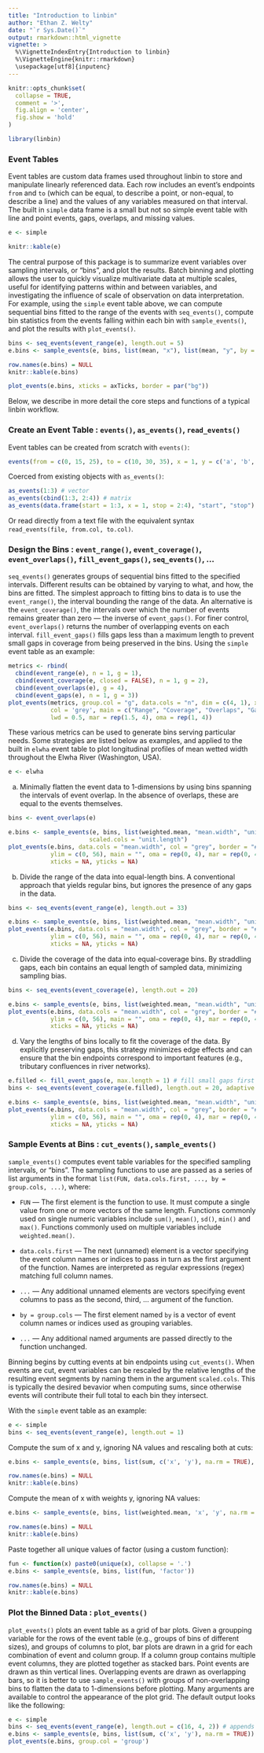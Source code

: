 ```yaml
---
title: "Introduction to linbin"
author: "Ethan Z. Welty"
date: "`r Sys.Date()`"
output: rmarkdown::html_vignette
vignette: >
  %\VignetteIndexEntry{Introduction to linbin}
  %\VignetteEngine{knitr::rmarkdown}
  \usepackage[utf8]{inputenc}
---
```


```r
knitr::opts_chunk$set(
  collapse = TRUE, 
  comment = '>',
  fig.align = 'center',
  fig.show = 'hold'
)
```

```r
library(linbin)
```

### Event Tables

Event tables are custom data frames used throughout linbin to store and manipulate linearly referenced data. Each row includes an event's endpoints `from` and `to` (which can be equal, to describe a point, or non-equal, to describe a line) and the values of any variables measured on that interval. The built in `simple` data frame is a small but not so simple event table with line and point events, gaps, overlaps, and missing values.

```r
e <- simple
```

```r
knitr::kable(e)
```

The central purpose of this package is to summarize event variables over sampling intervals, or "bins", and plot the results. Batch binning and plotting allows the user to quickly visualize multivariate data at multiple scales, useful for identifying patterns within and between variables, and investigating the influence of scale of observation on data interpretation. For example, using the `simple` event table above, we can compute sequential bins fitted to the range of the events with `seq_events()`, compute bin statistics from the events falling within each bin with `sample_events()`, and plot the results with `plot_events()`.

```r
bins <- seq_events(event_range(e), length.out = 5)
e.bins <- sample_events(e, bins, list(mean, "x"), list(mean, "y", by = "factor", na.rm = TRUE))
```

```r
row.names(e.bins) = NULL
knitr::kable(e.bins)
```

```r
plot_events(e.bins, xticks = axTicks, border = par("bg"))
```

Below, we describe in more detail the core steps and functions of a typical linbin workflow.  

### Create an Event Table : `events()`, `as_events()`, `read_events()`

Event tables can be created from scratch with `events()`:

```r
events(from = c(0, 15, 25), to = c(10, 30, 35), x = 1, y = c('a', 'b', 'c'))
```

Coerced from existing objects with `as_events()`:

```r
as_events(1:3) # vector
as_events(cbind(1:3, 2:4)) # matrix
as_events(data.frame(start = 1:3, x = 1, stop = 2:4), "start", "stop") # data.frame
```

Or read directly from a text file with the equivalent syntax `read_events(file, from.col, to.col)`.

### Design the Bins : `event_range()`, `event_coverage()`, `event_overlaps()`, `fill_event_gaps()`, `seq_events()`, ...

`seq_events()` generates groups of sequential bins fitted to the specified intervals. Different results can be obtained by varying to what, and how, the bins are fitted. The simplest approach to fitting bins to data is to use the `event_range()`, the interval bounding the range of the data. An alternative is the `event_coverage()`, the intervals over which the number of events remains greater than zero — the inverse of `event_gaps()`. For finer control, `event_overlaps()` returns the number of overlapping events on each interval. `fill_event_gaps()` fills gaps less than a maximum length to prevent small gaps in coverage from being preserved in the bins. Using the `simple` event table as an example:

```r
metrics <- rbind(
  cbind(event_range(e), n = 1, g = 1),
  cbind(event_coverage(e, closed = FALSE), n = 1, g = 2),
  cbind(event_overlaps(e), g = 4),
  cbind(event_gaps(e), n = 1, g = 3))
plot_events(metrics, group.col = "g", data.cols = "n", dim = c(4, 1), xlim = c(0, 100), 
            col = 'grey', main = c("Range", "Coverage", "Overlaps", "Gaps"), 
            lwd = 0.5, mar = rep(1.5, 4), oma = rep(1, 4))
```

These various metrics can be used to generate bins serving particular needs. Some strategies are listed below as examples, and applied to the built in `elwha` event table to plot longitudinal profiles of mean wetted width throughout the Elwha River (Washington, USA).

```r
e <- elwha
```

  (a) Minimally flatten the event data to 1-dimensions by using bins spanning the intervals of event overlap. In the absence of overlaps, these are equal to the events themselves.
  
```r
bins <- event_overlaps(e)
```

```r
e.bins <- sample_events(e, bins, list(weighted.mean, "mean.width", "unit.length"), 
                       scaled.cols = "unit.length")
plot_events(e.bins, data.cols = "mean.width", col = "grey", border = "#666666", 
            ylim = c(0, 56), main = "", oma = rep(0, 4), mar = rep(0, 4), 
            xticks = NA, yticks = NA)
```

  (b) Divide the range of the data into equal-length bins. A conventional approach that yields regular bins, but ignores the presence of any gaps in the data.
  
```r
bins <- seq_events(event_range(e), length.out = 33)
```

```r
e.bins <- sample_events(e, bins, list(weighted.mean, "mean.width", "unit.length"), scaled.cols = "unit.length")
plot_events(e.bins, data.cols = "mean.width", col = "grey", border = "#666666", 
            ylim = c(0, 56), main = "", oma = rep(0, 4), mar = rep(0, 4), 
            xticks = NA, yticks = NA)
```
  
  (c) Divide the coverage of the data into equal-coverage bins. By straddling gaps, each bin contains an equal length of sampled data, minimizing sampling bias.
    
```r
bins <- seq_events(event_coverage(e), length.out = 20)
```

```r
e.bins <- sample_events(e, bins, list(weighted.mean, "mean.width", "unit.length"), scaled.cols = "unit.length")
plot_events(e.bins, data.cols = "mean.width", col = "grey", border = "#666666", 
            ylim = c(0, 56), main = "", oma = rep(0, 4), mar = rep(0, 4), 
            xticks = NA, yticks = NA)
```
  
  (d) Vary the lengths of bins locally to fit the coverage of the data. By explicitly preserving gaps, this strategy minimizes edge effects and can ensure that the bin endpoints correspond to important features (e.g., tributary confluences in river networks).
      
```r
e.filled <- fill_event_gaps(e, max.length = 1) # fill small gaps first
bins <- seq_events(event_coverage(e.filled), length.out = 20, adaptive = TRUE)
```

```r
e.bins <- sample_events(e, bins, list(weighted.mean, "mean.width", "unit.length"), scaled.cols = "unit.length")
plot_events(e.bins, data.cols = "mean.width", col = "grey", border = "#666666", 
            ylim = c(0, 56), main = "", oma = rep(0, 4), mar = rep(0, 4), 
            xticks = NA, yticks = NA)
```

### Sample Events at Bins : `cut_events()`, `sample_events()`

`sample_events()` computes event table variables for the specified sampling intervals, or "bins". The sampling functions to use are passed as a series of list arguments in the format `list(FUN, data.cols.first, ..., by = group.cols, ...)`, where: 

  - `FUN` — The first element is the function to use. It must compute a single value from one or more vectors of the same length. Functions commonly used on single numeric variables include `sum()`, `mean()`, `sd()`, `min()` and `max()`. Functions commonly used on multiple variables include `weighted.mean()`.

  - `data.cols.first` — The next (unnamed) element is a vector specifying the event column names or indices to pass in turn as the first argument of the function. Names are interpreted as regular expressions (regex) matching full column names. 
  
  - `...` — Any additional unnamed elements are vectors specifying event columns to pass as the second, third, ... argument of the function. 
  
  - `by = group.cols` — The first element named `by` is a vector of event column names or indices used as grouping variables. 
  
  - `...` — Any additional named arguments are passed directly to the function unchanged.

Binning begins by cutting events at bin endpoints using `cut_events()`. When events are cut, event variables can be rescaled by the relative lengths of the resulting event segments by naming them in the argument `scaled.cols`. This is typically the desired bevavior when computing sums, since otherwise events will contribute their full total to each bin they intersect.

With the `simple` event table as an example:

```r
e <- simple
bins <- seq_events(event_range(e), length.out = 1)
```

Compute the sum of x and y, ignoring NA values and rescaling both at cuts:

```r
e.bins <- sample_events(e, bins, list(sum, c('x', 'y'), na.rm = TRUE), scaled.cols = c('x', 'y'))
```
```r
row.names(e.bins) = NULL
knitr::kable(e.bins)
```

Compute the mean of x with weights y, ignoring NA values:

```r
e.bins <- sample_events(e, bins, list(weighted.mean, 'x', 'y', na.rm = TRUE))
```
```r
row.names(e.bins) = NULL
knitr::kable(e.bins)
```

Paste together all unique values of factor (using a custom function):

```r
fun <- function(x) paste0(unique(x), collapse = '.')
e.bins <- sample_events(e, bins, list(fun, 'factor'))
```
```r
row.names(e.bins) = NULL
knitr::kable(e.bins)
```

### Plot the Binned Data : `plot_events()`

`plot_events()` plots an event table as a grid of bar plots. Given a groupping variable for the rows of the event table (e.g., groups of bins of different sizes), and groups of columns to plot, bar plots are drawn in a grid for each combination of event and column group. If a column group contains multiple event columns, they are plotted together as stacked bars. Point events are drawn as thin vertical lines. Overlapping events are drawn as overlapping bars, so it is better to use `sample_events()` with groups of non-overlapping bins to flatten the data to 1-dimensions before plotting. Many arguments are available to control the appearance of the plot grid. The default output looks like the following:

```r
e <- simple
bins <- seq_events(event_range(e), length.out = c(16, 4, 2)) # appends a "group" column
e.bins <- sample_events(e, bins, list(sum, c('x', 'y'), na.rm = TRUE))
plot_events(e.bins, group.col = 'group')
```
